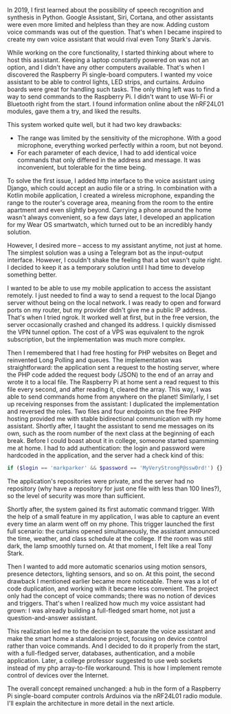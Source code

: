 In 2019, I first learned about the possibility of speech recognition and synthesis in Python. Google Assistant, Siri, Cortana, and other assistants were even more limited and helpless than they are now. Adding custom voice commands was out of the question. That's when I became inspired to create my own voice assistant that would rival even Tony Stark's Jarvis.

While working on the core functionality, I started thinking about where to host this assistant. Keeping a laptop constantly powered on was not an option, and I didn't have any other computers available. That's when I discovered the Raspberry Pi single-board computers. I wanted my voice assistant to be able to control lights, LED strips, and curtains. Arduino boards were great for handling such tasks. The only thing left was to find a way to send commands to the Raspberry Pi. I didn't want to use Wi-Fi or Bluetooth right from the start. I found information online about the nRF24L01 modules, gave them a try, and liked the results.

This system worked quite well, but it had two key drawbacks:

-  The range was limited by the sensitivity of the microphone. With a good microphone, everything worked perfectly within a room, but not beyond.
-  For each parameter of each device, I had to add identical voice commands that only differed in the address and message. It was inconvenient, but tolerable for the time being.

To solve the first issue, I added http interface to the voice assistant using Django, which could accept an audio file or a string. In combination with a Kotlin mobile application, I created a wireless microphone, expanding the range to the router's coverage area, meaning from the room to the entire apartment and even slightly beyond. Carrying a phone around the home wasn't always convenient, so a few days later, I developed an application for my Wear OS smartwatch, which turned out to be an incredibly handy solution.

However, I desired more – access to my assistant anytime, not just at home. The simplest solution was a using a Telegram bot as the input-output interface. However, I couldn't shake the feeling that a bot wasn't quite right. I decided to keep it as a temporary solution until I had time to develop something better.

I wanted to be able to use my mobile application to access the assistant remotely. I just needed to find a way to send a request to the local Django server without being on the local network. I was ready to open and forward ports on my router, but my provider didn't give me a public IP address. That's when I tried ngrok. It worked well at first, but in the free version, the server occasionally crashed and changed its address. I quickly dismissed the VPN tunnel option. The cost of a VPS was equivalent to the ngrok subscription, but the implementation was much more complex.

Then I remembered that I had free hosting for PHP websites on Beget and reinvented Long Polling and queues. The implementation was straightforward: the application sent a request to the hosting server, where the PHP code added the request body (JSON) to the end of an array and wrote it to a local file. The Raspberry Pi at home sent a read request to this file every second, and after reading it, cleared the array. This way, I was able to send commands home from anywhere on the planet! Similarly, I set up receiving responses from the assistant: I duplicated the implementation and reversed the roles. Two files and four endpoints on the free PHP hosting provided me with stable bidirectional communication with my home assistant. Shortly after, I taught the assistant to send me messages on its own, such as the room number of the next class at the beginning of each break. Before I could boast about it in college, someone started spamming me at home. I had to add authentication: the login and password were hardcoded in the application, and the server had a check kind of this:

```php
if ($login == 'markparker' && $password == 'MyVeryStrongP@ssw0rd!') {}; 
```

The application's repositories were private, and the server had no repository (why have a repository for just one file with less than 100 lines?), so the level of security was more than sufficient.

Shortly after, the system gained its first automatic command trigger. With the help of a small feature in my application, I was able to capture an event every time an alarm went off on my phone. This trigger launched the first full scenario: the curtains opened simultaneously, the assistant announced the time, weather, and class schedule at the college. If the room was still dark, the lamp smoothly turned on. At that moment, I felt like a real Tony Stark.

Then I wanted to add more automatic scenarios using motion sensors, presence detectors, lighting sensors, and so on. At this point, the second drawback I mentioned earlier became more noticeable. There was a lot of code duplication, and working with it became less convenient. The project only had the concept of voice commands; there was no notion of devices and triggers. That's when I realized how much my voice assistant had grown: I was already building a full-fledged smart home, not just a question-and-answer assistant.

This realization led me to the decision to separate the voice assistant and make the smart home a standalone project, focusing on device control rather than voice commands. And I decided to do it properly from the start, with a full-fledged server, databases, authentication, and a mobile application. Later, a college professor suggested to use web sockets instead of my php array-to-file workaround. This is how I implement remote control of devices over the Internet.

The overall concept remained unchanged: a hub in the form of a Raspberry Pi single-board computer controls Arduinos via the nRF24L01 radio module. I'll explain the architecture in more detail in the next article.
